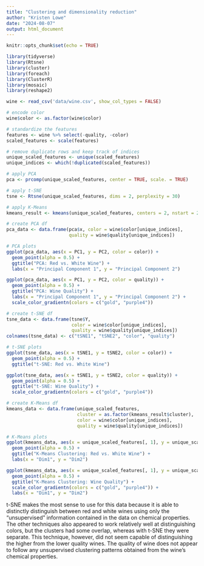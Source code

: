 ```yaml
---
title: "Clustering and dimensionality reduction"
author: "Kristen Lowe"
date: "2024-08-07"
output: html_document
---
```


```r
knitr::opts_chunk$set(echo = TRUE)
```

```r
library(tidyverse)
library(Rtsne)
library(cluster)
library(foreach)
library(ClusterR)
library(mosaic)
library(reshape2)
```

```r
wine <- read_csv('data/wine.csv', show_col_types = FALSE)

# encode color
wine$color <- as.factor(wine$color)

# standardize the features
features <- wine %>% select(-quality, -color)
scaled_features <- scale(features)

# remove duplicate rows and keep track of indices
unique_scaled_features <- unique(scaled_features)
unique_indices <- which(!duplicated(scaled_features))

# apply PCA
pca <- prcomp(unique_scaled_features, center = TRUE, scale. = TRUE)

# apply t-SNE
tsne <- Rtsne(unique_scaled_features, dims = 2, perplexity = 30)

# apply K-Means
kmeans_result <- kmeans(unique_scaled_features, centers = 2, nstart = 25)

# create PCA df
pca_data <- data.frame(pca$x, color = wine$color[unique_indices],
                       quality = wine$quality[unique_indices])

# PCA plots
ggplot(pca_data, aes(x = PC1, y = PC2, color = color)) +
  geom_point(alpha = 0.5) +
  ggtitle("PCA: Red vs. White Wine") +
  labs(x = "Principal Component 1", y = "Principal Component 2")

ggplot(pca_data, aes(x = PC1, y = PC2, color = quality)) +
  geom_point(alpha = 0.5) +
  ggtitle("PCA: Wine Quality") +
  labs(x = "Principal Component 1", y = "Principal Component 2") +
  scale_color_gradientn(colors = c("gold", "purple4"))

# create t-SNE df
tsne_data <- data.frame(tsne$Y, 
                        color = wine$color[unique_indices],
                        quality = wine$quality[unique_indices])
colnames(tsne_data) <- c("tSNE1", "tSNE2", "color", "quality")

# t-SNE plots
ggplot(tsne_data, aes(x = tSNE1, y = tSNE2, color = color)) +
  geom_point(alpha = 0.5) +
  ggtitle("t-SNE: Red vs. White Wine")

ggplot(tsne_data, aes(x = tSNE1, y = tSNE2, color = quality)) +
  geom_point(alpha = 0.5) +
  ggtitle("t-SNE: Wine Quality") +
  scale_color_gradientn(colors = c("gold", "purple4"))

# create K-Means df
kmeans_data <- data.frame(unique_scaled_features, 
                          cluster = as.factor(kmeans_result$cluster),
                          color = wine$color[unique_indices],
                          quality = wine$quality[unique_indices])

# K-Means plots
ggplot(kmeans_data, aes(x = unique_scaled_features[, 1], y = unique_scaled_features[, 2], color = color)) +
  geom_point(alpha = 0.5) +
  ggtitle("K-Means Clustering: Red vs. White Wine") +
  labs(x = "Dim1", y = "Dim2")

ggplot(kmeans_data, aes(x = unique_scaled_features[, 1], y = unique_scaled_features[, 2], color = quality)) +
  geom_point(alpha = 0.5) +
  ggtitle("K-Means Clustering: Wine Quality") +
  scale_color_gradientn(colors = c("gold", "purple4")) +
  labs(x = "Dim1", y = "Dim2")
```

t-SNE makes the most sense to use for this data because it is able to distinctly distinguish between red and white wines using only the "unsupervised" information contained in the data on chemical properties. The other techniques also appeared to work relatively well at distinguishing colors, but the clusters had some overlap, whereas with t-SNE they were separate. This technique, however, did not seem capable of distinguishing the higher from the lower quality wines. The quality of wine does not appear to follow any unsupervised clustering patterns obtained from the wine's chemical properties.